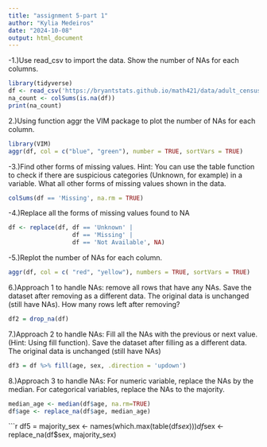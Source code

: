 ```yaml
---
title: "assignment 5-part 1"
author: "Kylia Medeiros"
date: "2024-10-08"
output: html_document
---
```

-1.)Use read_csv to import the data. Show the number of NAs for each columns.

```r
library(tidyverse)
df <- read_csv('https://bryantstats.github.io/math421/data/adult_census_missing.csv')
na_count <- colSums(is.na(df))
print(na_count)
```
2.)Using function aggr the VIM package to plot the number of NAs for each column.
```r
library(VIM)
aggr(df, col = c("blue", "green"), number = TRUE, sortVars = TRUE)
```
-3.)Find other forms of missing values. Hint: You can use the table function to check if there are suspicious categories (Unknown, for example) in a variable. What all other forms of missing values shown in the data.
```r
colSums(df == 'Missing', na.rm = TRUE)
```
-4.)Replace all the forms of missing values found to NA

```r
df <- replace(df, df == 'Unknown' |
                  df == 'Missing' |
                  df == 'Not Available', NA)
```

-5.)Replot the number of NAs for each column.
```r
aggr(df, col = c( "red", "yellow"), numbers = TRUE, sortVars = TRUE)
```
6.)Approach 1 to handle NAs: remove all rows that have any NAs. Save the dataset after removing as a different data. The original data is unchanged (still have NAs). How many rows left after removing?
```r
df2 = drop_na(df)
```

7.)Approach 2 to handle NAs: Fill all the NAs with the previous or next value. (Hint: Using fill function). Save the dataset after filling as a different data. The original data is unchanged (still have NAs)
```r
df3 = df %>% fill(age, sex, .direction = 'updown')
```

8.)Approach 3 to handle NAs: For numeric variable, replace the NAs by the median. For categorical variables, replace the NAs to the majority.
```r
median_age <- median(df$age, na.rm=TRUE)
df$age <- replace_na(df$age, median_age)

```

```r
df5 = majority_sex <- names(which.max(table(df$sex)))
df$sex <- replace_na(df$sex, majority_sex)


